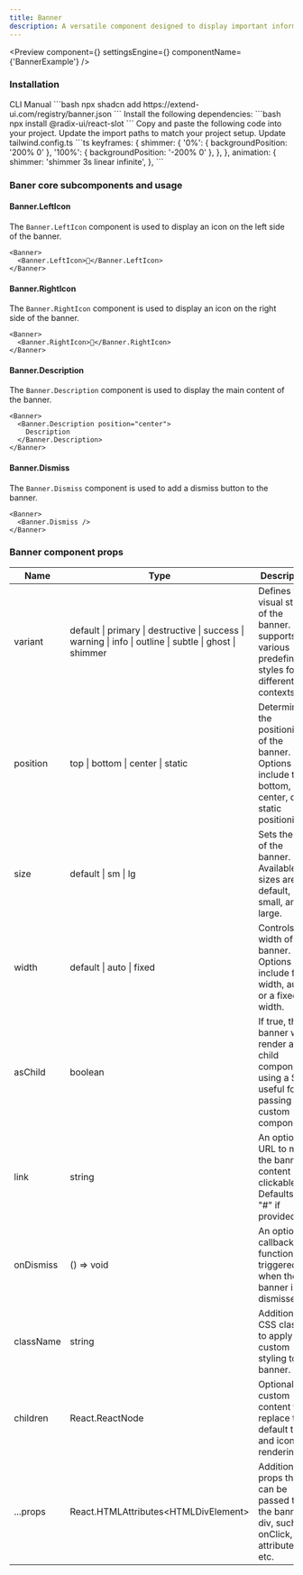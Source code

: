 ```yaml
---
title: Banner
description: A versatile component designed to display important information in a prominent and visually appealing way, offering a range of customization options for various use cases.
---
```


<Preview
  component={<BannerExample/>}
  settingsEngine={<BannerSettingsEngine/>}
  componentName={'BannerExample'}
/>

### Installation

<Tabs defaultValue="cli">
  <TabsList>
    <TabsTrigger value="cli">CLI</TabsTrigger>
    <TabsTrigger value="manual">Manual</TabsTrigger>
  </TabsList>
  <TabsContent value="cli">
    ```bash 
    npx shadcn add https://extend-ui.com/registry/banner.json 
    ```
  </TabsContent>
  <TabsContent value="manual">
    <Steps>
      <Step>
          Install the following dependencies: 
        ```bash 
        npx install @radix-ui/react-slot 
        ```
      </Step>
      <Step>
        Copy and paste the following code into your project.
        <ComponentSourceLive componentName={'Banner'} />
      </Step>
      <Step>Update the import paths to match your project setup.</Step>
      <Step>
        Update tailwind.config.ts
        ```ts
        keyframes: {
          shimmer: {
            '0%': { backgroundPosition: '200% 0' },
            '100%': { backgroundPosition: '-200% 0' },
          },
        },
        animation: {
          shimmer: 'shimmer 3s linear infinite',
        },
        ```
      </Step>
    </Steps>
  </TabsContent>
</Tabs>

### Baner core subcomponents and usage

#### Banner.LeftIcon

The `Banner.LeftIcon` component is used to display an icon on the left side of the banner.

```tsx
<Banner>
  <Banner.LeftIcon>🚀</Banner.LeftIcon>
</Banner>
```

#### Banner.RightIcon

The `Banner.RightIcon` component is used to display an icon on the right side of the banner.

```tsx
<Banner>
  <Banner.RightIcon>🚀</Banner.RightIcon>
</Banner>
```

#### Banner.Description

The `Banner.Description` component is used to display the main content of the banner.

```tsx
<Banner>
  <Banner.Description position="center">
    Description
  </Banner.Description>
</Banner>
```


#### Banner.Dismiss

The `Banner.Dismiss` component is used to add a dismiss button to the banner.

```tsx
<Banner>
  <Banner.Dismiss />
</Banner>
```

### Banner component props

<div className="my-6 w-full overflow-x-auto">
  <table className="w-full border-collapse border border-gray-300 ">
    <thead>
      <tr>
        <th>Name</th>
        <th>Type</th>
        <th>Description</th>
      </tr>
    </thead>
    <tbody>
      <tr>
        <td>variant</td>
        <td>
          default | primary | destructive | success | warning | info | outline | subtle | ghost | shimmer
        </td>
        <td>
          Defines the visual style of the banner. It supports various predefined styles for different contexts.
        </td>
      </tr>
      <tr>
        <td>position</td>
        <td>top | bottom | center | static</td>
        <td>
          Determines the positioning of the banner. Options include top, bottom, center, or static positioning.
        </td>
      </tr>
      <tr>
        <td>size</td>
        <td>default | sm | lg</td>
        <td>
          Sets the size of the banner. Available sizes are default, small, and large.
        </td>
      </tr>
      <tr>
        <td>width</td>
        <td>default | auto | fixed</td>
        <td>
          Controls the width of the banner. Options include full width, auto, or a fixed width.
        </td>
      </tr>
      <tr>
        <td>asChild</td>
        <td>boolean</td>
        <td>
          If true, the banner will render as a child component using a Slot, useful for passing custom components.
        </td>
      </tr>
      <tr>
        <td>link</td>
        <td>string</td>
        <td>
          An optional URL to make the banner content clickable. Defaults to "#" if provided.
        </td>
      </tr>
      <tr>
        <td>onDismiss</td>
        <td>() =&gt; void</td>
        <td>
          An optional callback function triggered when the banner is dismissed.
        </td>
      </tr>
      <tr>
        <td>className</td>
        <td>string</td>
        <td>
          Additional CSS classes to apply custom styling to the banner.
        </td>
      </tr>
      <tr>
        <td>children</td>
        <td>React.ReactNode</td>
        <td>
          Optional custom content to replace the default title and icon rendering.
        </td>
      </tr>
      <tr>
        <td>...props</td>
        <td>React.HTMLAttributes&lt;HTMLDivElement&gt;</td>
        <td>
          Additional props that can be passed to the banner div, such as onClick, data attributes, etc.
        </td>
      </tr>
    </tbody>
  </table>
</div>